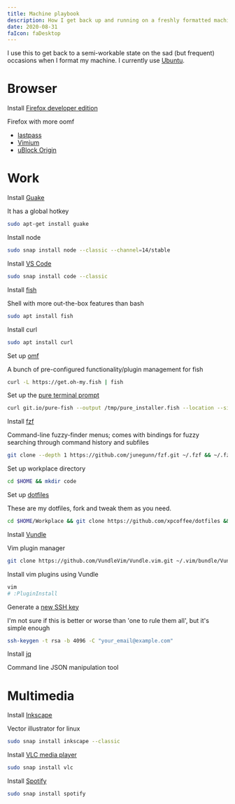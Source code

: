 ```yaml
---
title: Machine playbook
description: How I get back up and running on a freshly formatted machine.
date: 2020-08-31
faIcon: faDesktop
---
```


I use this to get back to a semi-workable state on the sad (but frequent) occasions when I format my machine. I currently use [Ubuntu](https://ubuntu.com/).

# Browser

Install [Firefox developer edition](https://www.mozilla.org/en-US/firefox/developer/)

<span className="quicksand text-sm">Firefox with more oomf</span>

- [lastpass](https://chrome.google.com/webstore/detail/lastpass-free-password-ma/hdokiejnpimakedhajhdlcegeplioahd)
- [Vimium](https://chrome.google.com/webstore/detail/vimium/dbepggeogbaibhgnhhndojpepiihcmeb?hl=en)
- [uBlock Origin](https://chrome.google.com/webstore/detail/ublock-origin/cjpalhdlnbpafiamejdnhcphjbkeiagm?hl=en)

# Work

Install [Guake](http://guake-project.org/)

<span className="quicksand text-sm">It has a global hotkey</span>

```bash
sudo apt-get install guake
```

Install node

```bash
sudo snap install node --classic --channel=14/stable
```

Install [VS Code](https://code.visualstudio.com/)

```bash
sudo snap install code --classic
```

Install [fish](https://fishshell.com)

<span className="quicksand text-sm">
  Shell with more out-the-box features than bash
</span>

```bash
sudo apt install fish
```

Install curl

```bash
sudo apt install curl
```

Set up [omf](https://github.com/oh-my-fish/oh-my-fish)

<span className="quicksand text-sm">
  A bunch of pre-configured functionality/plugin management for fish
</span>

```bash
curl -L https://get.oh-my.fish | fish
```

Set up the [pure terminal prompt](https://github.com/pure-fish/pure)

```bash
curl git.io/pure-fish --output /tmp/pure_installer.fish --location --silent
```

Install <span class="tooltip" data-tooltip="">[fzf](https://github.com/junegunn/fzf)</span>

<span className="quicksand text-sm">
  Command-line fuzzy-finder menus; comes with bindings for fuzzy searching
  through command history and subfiles
</span>

```bash
git clone --depth 1 https://github.com/junegunn/fzf.git ~/.fzf && ~/.fzf/install
```

Set up workplace directory

```bash
cd $HOME && mkdir code
```

Set up [dotfiles](https://github.com/xpcoffee/dotfiles)

<span className="quicksand text-sm">
  These are my dotfiles, fork and tweak them as you need.
</span>

```bash
cd $HOME/Workplace && git clone https://github.com/xpcoffee/dotfiles && cd dotfiles && ./link_dotfiles.sh
```

Install [Vundle](https://github.com/VundleVim/Vundle.vim)

<span className="quicksand text-sm">Vim plugin manager</span>

```bash
git clone https://github.com/VundleVim/Vundle.vim.git ~/.vim/bundle/Vundle.vim
```

Install vim plugins using Vundle

```bash
vim
# :PluginInstall
```

Generate a [new SSH key](https://help.github.com/en/articles/generating-a-new-ssh-key-and-adding-it-to-the-ssh-agent)

<span className="quicksand text-sm">
  I'm not sure if this is better or worse than 'one to rule them all', but it's
  simple enough
</span>

```bash
ssh-keygen -t rsa -b 4096 -C "your_email@example.com"
```

Install [jq](https://stedolan.github.io/jq/)

<span className="quicksand text-sm">Command line JSON manipulation tool</span>

# Multimedia

Install [Inkscape](https://snapcraft.io/inkscape)

<span className="quicksand text-sm">Vector illustrator for linux</span>

```bash
sudo snap install inkscape --classic
```

Install [VLC media player](https://www.videolan.org/vlc/index.html)

```bash
sudo snap install vlc
```

Install [Spotify](https://www.spotify.com/)

```bash
sudo snap install spotify
```
